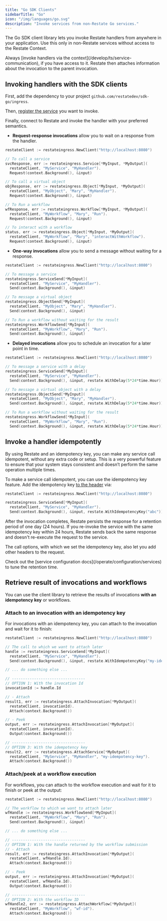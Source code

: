```yaml
---
title: "Go SDK Clients"
sidebarTitle: "Go"
icon: "/img/languages/go.svg"
description: "Invoke services from non-Restate Go services."
---
```


The Go SDK client library lets you invoke Restate handlers from anywhere in your application.
Use this only in non-Restate services without access to the Restate Context.

<Info>
    Always [invoke handlers via the context](/develop/ts/service-communication), if you have access to it.
    Restate then attaches information about the invocation to the parent invocation.
</Info>

## Invoking handlers with the SDK clients

First, add the dependency to your project `github.com/restatedev/sdk-go/ingress`.

Then, [register the service]("/operate/registration") you want to invoke.

Finally, connect to Restate and invoke the handler with your preferred semantics.

- **Request-response invocations** allow you to wait on a response from the handler.

```go {"CODE_LOAD::go/develop/ingressclients.go#rpc"} 
restateClient := restateingress.NewClient("http://localhost:8080")

// To call a service
svcResponse, err := restateingress.Service[*MyInput, *MyOutput](
  restateClient, "MyService", "MyHandler").
  Request(context.Background(), &input)

// To call a virtual object
objResponse, err := restateingress.Object[*MyInput, *MyOutput](
  restateClient, "MyObject", "Mary", "MyHandler").
  Request(context.Background(), &input)

// To Run a workflow
wfResponse, err := restateingress.Workflow[*MyInput, *MyOutput](
  restateClient, "MyWorkflow", "Mary", "Run").
  Request(context.Background(), &input)

// To interact with a workflow
status, err := restateingress.Object[*MyInput, *MyOutput](
  restateClient, "MyWorkflow", "Mary", "interactWithWorkflow").
  Request(context.Background(), &input)
```

- **One-way invocations** allow you to send a message without waiting for a response.

```go {"CODE_LOAD::go/develop/ingressclients.go#one_way_call"} 
restateClient := restateingress.NewClient("http://localhost:8080")

// To message a service
restateingress.ServiceSend[*MyInput](
  restateClient, "MyService", "MyHandler").
  Send(context.Background(), &input)

// To message a virtual object
restateingress.ObjectSend[*MyInput](
  restateClient, "MyObject", "Mary", "MyHandler").
  Send(context.Background(), &input)

// To Run a workflow without waiting for the result
restateingress.WorkflowSend[*MyInput](
  restateClient, "MyWorkflow", "Mary", "Run").
  Send(context.Background(), &input)
```

- **Delayed invocations** allow you to schedule an invocation for a later point in time.

```go {"CODE_LOAD::go/develop/ingressclients.go#delayed_call"} 
restateClient := restateingress.NewClient("http://localhost:8080")

// To message a service with a delay
restateingress.ServiceSend[*MyInput](
  restateClient, "MyService", "MyHandler").
  Send(context.Background(), &input, restate.WithDelay(5*24*time.Hour))

// To message a virtual object with a delay
restateingress.ObjectSend[*MyInput](
  restateClient, "MyObject", "Mary", "MyHandler").
  Send(context.Background(), &input, restate.WithDelay(5*24*time.Hour))

// To Run a workflow without waiting for the result
restateingress.WorkflowSend[*MyInput](
  restateClient, "MyWorkflow", "Mary", "Run").
  Send(context.Background(), &input, restate.WithDelay(5*24*time.Hour))
```

## Invoke a handler idempotently

By using Restate and an idempotency key, you can make any service call idempotent, without any extra code or setup. This is a very powerful feature to ensure that your system stays consistent and doesn’t perform the same operation multiple times.

To make a service call idempotent, you can use the idempotency key feature.
Add the idempotency key [to the header](https://datatracker.ietf.org/doc/draft-ietf-httpapi-idempotency-key-header/) via:

```go {"CODE_LOAD::go/develop/ingressclients.go#service_idempotent"} 
restateClient := restateingress.NewClient("http://localhost:8080")

restateingress.ServiceSend[*MyInput](
  restateClient, "MyService", "MyHandler").
  Send(context.Background(), &input, restate.WithIdempotencyKey("abc"))
```

After the invocation completes, Restate persists the response for a retention period of one day (24 hours).
If you re-invoke the service with the same idempotency key within 24 hours, Restate sends back the same response and doesn't re-execute the request to the service.


The call options, with which we set the idempotency key, also let you add other headers to the request.

<Info>
    Check out the [service configuration docs](/operate/configuration/services) to tune the retention time.
</Info>

## Retrieve result of invocations and workflows

You can use the client library to retrieve the results of invocations **with an idempotency key** or workflows.

### Attach to an invocation with an idempotency key
For invocations with an idempotency key, you can attach to the invocation and wait for it to finish:

```go {"CODE_LOAD::go/develop/ingressclients.go#service_attach"} 
restateClient := restateingress.NewClient("http://localhost:8080")

// The call to which we want to attach later
handle := restateingress.ServiceSend[*MyInput](
  restateClient, "MyService", "MyHandler").
  Send(context.Background(), &input, restate.WithIdempotencyKey("my-idempotency-key"))

// ... do something else ...

// ---------------------------------
// OPTION 1: With the invocation Id
invocationId := handle.Id

// - Attach
result1, err := restateingress.AttachInvocation[*MyOutput](
  restateClient, invocationId).
  Attach(context.Background())

// - Peek
output, err := restateingress.AttachInvocation[*MyOutput](
  restateClient, invocationId).
  Output(context.Background())

// ---------------------------------
// OPTION 3: With the idempotency key
result2, err := restateingress.AttachService[*MyOutput](
  restateClient, "MyService", "MyHandler", "my-idempotency-key").
  Attach(context.Background())
```

### Attach/peek at a workflow execution
For workflows, you can attach to the workflow execution and wait for it to finish or peek at the output:

```go {"CODE_LOAD::go/develop/ingressclients.go#workflow_attach"} 
restateClient := restateingress.NewClient("http://localhost:8080")

// The workflow to which we want to attach later
wfHandle := restateingress.WorkflowSend[*MyInput](
  restateClient, "MyWorkflow", "Mary", "Run").
  Send(context.Background(), &input)

// ... do something else ...

// ---------------------------------
// OPTION 1: With the handle returned by the workflow submission
// - Attach
result, err := restateingress.AttachInvocation[*MyOutput](
  restateClient, wfHandle.Id).
  Attach(context.Background())

// - Peek
output, err := restateingress.AttachInvocation[*MyOutput](
  restateClient, wfHandle.Id).
  Output(context.Background())

// ---------------------------------
// OPTION 2: With the workflow ID
wfHandle2, err := restateingress.AttachWorkflow[*MyOutput](
  restateClient, "MyWorkflow", "wf-id").
  Attach(context.Background())
```